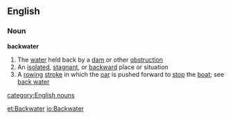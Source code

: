 ==English==
===Noun===
'''backwater'''
#The [[water]] held back by a [[dam]] or other [[obstruction]]
#An [[isolated]], [[stagnant]], or [[backward]] place or situation
#A [[rowing]] [[stroke]] in which the [[oar]] is pushed forward to [[stop]] the [[boat]]; see [[back water]]
[[category:English nouns]]

[[et:Backwater]]
[[io:Backwater]]